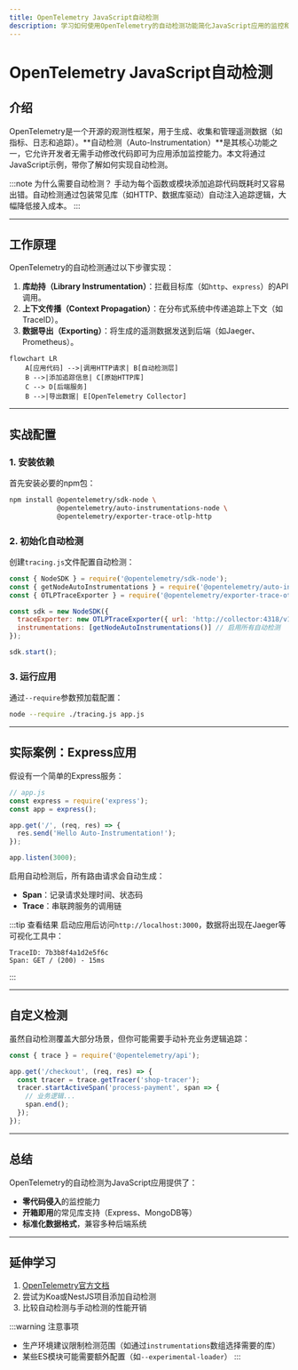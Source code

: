 ```yaml
---
title: OpenTelemetry JavaScript自动检测
description: 学习如何使用OpenTelemetry的自动检测功能简化JavaScript应用的监控和追踪。
---
```


# OpenTelemetry JavaScript自动检测

## 介绍

OpenTelemetry是一个开源的观测性框架，用于生成、收集和管理遥测数据（如指标、日志和追踪）。**自动检测（Auto-Instrumentation）**是其核心功能之一，它允许开发者无需手动修改代码即可为应用添加监控能力。本文将通过JavaScript示例，带你了解如何实现自动检测。

:::note 为什么需要自动检测？
手动为每个函数或模块添加追踪代码既耗时又容易出错。自动检测通过包装常见库（如HTTP、数据库驱动）自动注入追踪逻辑，大幅降低接入成本。
:::

---

## 工作原理

OpenTelemetry的自动检测通过以下步骤实现：
1. **库劫持（Library Instrumentation）**：拦截目标库（如`http`、`express`）的API调用。
2. **上下文传播（Context Propagation）**：在分布式系统中传递追踪上下文（如TraceID）。
3. **数据导出（Exporting）**：将生成的遥测数据发送到后端（如Jaeger、Prometheus）。

```mermaid
flowchart LR
    A[应用代码] -->|调用HTTP请求| B[自动检测层]
    B -->|添加追踪信息| C[原始HTTP库]
    C --> D[后端服务]
    B -->|导出数据| E[OpenTelemetry Collector]
```

---

## 实战配置

### 1. 安装依赖
首先安装必要的npm包：
```bash
npm install @opentelemetry/sdk-node \
            @opentelemetry/auto-instrumentations-node \
            @opentelemetry/exporter-trace-otlp-http
```

### 2. 初始化自动检测
创建`tracing.js`文件配置自动检测：
```javascript
const { NodeSDK } = require('@opentelemetry/sdk-node');
const { getNodeAutoInstrumentations } = require('@opentelemetry/auto-instrumentations-node');
const { OTLPTraceExporter } = require('@opentelemetry/exporter-trace-otlp-http');

const sdk = new NodeSDK({
  traceExporter: new OTLPTraceExporter({ url: 'http://collector:4318/v1/traces' }),
  instrumentations: [getNodeAutoInstrumentations()] // 启用所有自动检测
});

sdk.start();
```

### 3. 运行应用
通过`--require`参数预加载配置：
```bash
node --require ./tracing.js app.js
```

---

## 实际案例：Express应用

假设有一个简单的Express服务：
```javascript
// app.js
const express = require('express');
const app = express();

app.get('/', (req, res) => {
  res.send('Hello Auto-Instrumentation!');
});

app.listen(3000);
```

启用自动检测后，所有路由请求会自动生成：
- **Span**：记录请求处理时间、状态码
- **Trace**：串联跨服务的调用链

:::tip 查看结果
启动应用后访问`http://localhost:3000`，数据将出现在Jaeger等可视化工具中：
```
TraceID: 7b3b8f4a1d2e5f6c
Span: GET / (200) - 15ms
```
:::

---

## 自定义检测

虽然自动检测覆盖大部分场景，但你可能需要手动补充业务逻辑追踪：
```javascript
const { trace } = require('@opentelemetry/api');

app.get('/checkout', (req, res) => {
  const tracer = trace.getTracer('shop-tracer');
  tracer.startActiveSpan('process-payment', span => {
    // 业务逻辑...
    span.end();
  });
});
```

---

## 总结

OpenTelemetry的自动检测为JavaScript应用提供了：
- **零代码侵入**的监控能力
- **开箱即用**的常见库支持（Express、MongoDB等）
- **标准化数据格式**，兼容多种后端系统

---

## 延伸学习
1. [OpenTelemetry官方文档](https://opentelemetry.io/docs/instrumentation/js/getting-started/)
2. 尝试为Koa或NestJS项目添加自动检测
3. 比较自动检测与手动检测的性能开销

:::warning 注意事项
- 生产环境建议限制检测范围（如通过`instrumentations`数组选择需要的库）
- 某些ES模块可能需要额外配置（如`--experimental-loader`）
:::